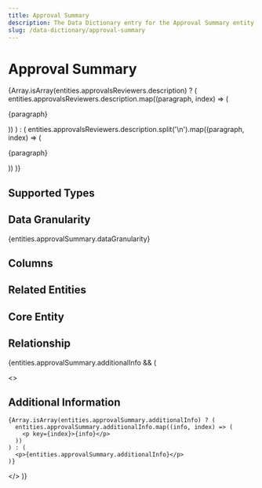 ```yaml
---
title: Approval Summary
description: The Data Dictionary entry for the Approval Summary entity
slug: /data-dictionary/approval-summary
---
```



# Approval Summary

{Array.isArray(entities.approvalsReviewers.description) ? (
entities.approvalsReviewers.description.map((paragraph, index) => (
<p key={index}>{paragraph}</p>
))
) : (
entities.approvalsReviewers.description.split('\n').map((paragraph, index) => (
<p key={index}>{paragraph}</p>
))
)}

## Supported Types

<SupportedTypesTable supportedTypes={entities.approvalSummary.supportedTypes} />

## Data Granularity

{entities.approvalSummary.dataGranularity}

## Columns

<ColumnsTable columns={entities.approvalSummary.columns} />

## Related Entities

<RelatedEntitiesList
  relatedEntities={entities.approvalSummary.relatedEntities}
/>

## Core Entity

<CoreEntityTable coreEntities={entities.approvalSummary.coreEntity} />

## Relationship

<RelationshipTable
  relationship={entities.approvalSummary.relationship}
  simple={true}
/>

{entities.approvalSummary.additionalInfo && (

  <>
    <h2>Additional Information</h2>

    {Array.isArray(entities.approvalSummary.additionalInfo) ? (
      entities.approvalSummary.additionalInfo.map((info, index) => (
        <p key={index}>{info}</p>
      ))
    ) : (
      <p>{entities.approvalSummary.additionalInfo}</p>
    )}

  </>
)}
